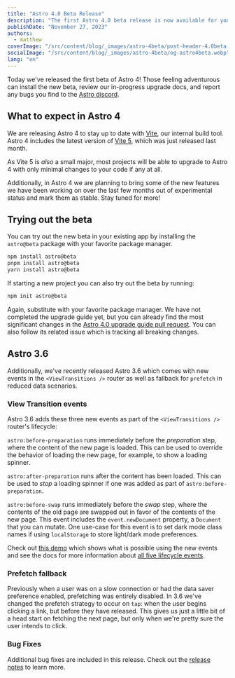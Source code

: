 ```yaml
---
title: "Astro 4.0 Beta Release"
description: "The first Astro 4.0 beta release is now available for you to try out in any existing Astro project! Stay tuned for more information about the upcoming Astro 4."
publishDate: "November 27, 2023"
authors:
  - matthew
coverImage: "/src/content/blog/_images/astro-4beta/post-header-4.0beta.webp"
socialImage: "/src/content/blog/_images/astro-4beta/og-astro4beta.webp"
lang: "en"
---
```


Today we've released the first beta of Astro 4! Those feeling adventurous can install the new beta, review our in-progress upgrade docs, and report any bugs you find to the [Astro discord](https://astro.build/chat).

## What to expect in Astro 4

We are releasing Astro 4 to stay up to date with [Vite](https://vitejs.dev/), our internal build tool. Astro 4 includes the latest version of [Vite 5](https://vitejs.dev/blog/announcing-vite5), which was just released last month.

As Vite 5 is *also* a small major, most projects will be able to upgrade to Astro 4 with only minimal changes to your code if any at all.

Additionally, in Astro 4 we are planning to bring some of the new features we have been working on over the last few months out of experimental status and mark them as stable. Stay tuned for more!

## Trying out the beta

You can try out the new beta in your existing app by installing the `astro@beta` package with your favorite package manager.

```sh
npm install astro@beta
pnpm install astro@beta
yarn install astro@beta
```

If starting a new project you can also try out the beta by running:

```sh
npm init astro@beta
```

Again, substitute with your favorite package manager. We have not completed the upgrade guide yet, but you can already find the most significant changes in the [Astro 4.0 upgrade guide pull request](https://github.com/withastro/docs/pull/5481). You can also follow its related issue which is tracking all breaking changes.

## Astro 3.6

Additionally, we've recently released Astro 3.6 which comes with new events in the `<ViewTransitions />` router as well as fallback for `prefetch` in reduced data scenarios.

### View Transition events

Astro 3.6 adds these three new events as part of the `<ViewTransitions />` router's lifecycle:

`astro:before-preparation` runs immediately before the *preparation* step, where the content of the new page is loaded. This can be used to override the behavior of loading the new page, for example, to show a loading spinner.

`astro:after-preparation` runs after the content has been loaded. This can be used to *stop* a loading spinner if one was added as part of `astro:before-preparation`.

`astro:before-swap` runs immediately before the *swap* step, where the contents of the old page are swapped out in favor of the contents of the new page. This event includes the `event.newDocument` property, a `Document` that you can mutate. One use-case for this event is to set dark mode class names if using `localStorage` to store light/dark mode preferences.

Check out [this demo](https://events-3bg.pages.dev/) which shows what is possible using the new events and see the docs for more information about [all five lifecycle events](https://docs.astro.build/en/guides/view-transitions/#lifecycle-events).

### Prefetch fallback

Previously when a user was on a slow connection or had the data saver preference enabled, prefetching was entirely disabled. In 3.6 we've changed the prefetch strategy to occur on `tap`: when the user begins clicking a link, but before they have released. This gives us just a little bit of a head start on fetching the next page, but only when we're pretty sure the user intends to click.

### Bug Fixes

Additional bug fixes are included in this release. Check out the [release notes](https://github.com/withastro/astro/blob/main/packages/astro/CHANGELOG.md#360) to learn more.
